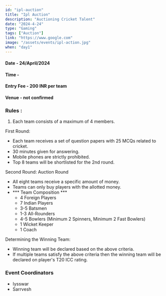 ```yaml
---
id: "ipl-auction"
title: "Ipl Auction"
description: "Auctioning Cricket Talent"
date: "2024-4-24"
type: "Gaming" 
tags: ["Auction"]
link: "https://www.google.com"
image: "/assets/events/ipl-action.jpg"
when: "day1"
---
```


<h4>Date - 24/April/2024</h4>
<h4>Time - </h4>
<h4>Entry Fee - 200 INR per team</h4>
<h4>Venue - not confirmed</h4>
<h3>Rules :</h3>

1. Each team consists of a maximum of 4 members.
  
First Round:

- Each team receives a set of question papers with 25 MCQs related to cricket.
- 30 minutes given for answering.
- Mobile phones are strictly prohibited.
- Top 8 teams will be shortlisted for the 2nd round.

Second Round: Auction Round

- All eight teams receive a specific amount of money.
- Teams can only buy players with the allotted money.
- *** Team Composition ***
  - 4 Foreign Players
  - 7 Indian Players
  - 3-5 Batsmen
  - 1-3 All-Rounders
  - 4-5 Bowlers (Minimum 2 Spinners, Minimum 2 Fast Bowlers)
  - 1 Wicket Keeper
  - 1 Coach

Determining the Winning Team:

- Winning team will be declared based on the above criteria.
- If multiple teams satisfy the above criteria then the winning team will be declared on player's T20 ICC rating.


<h3>Event Coordinators</h3>

- Iysswar 
- Sarrvesh 
